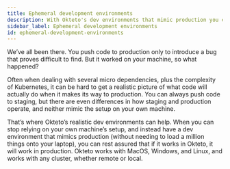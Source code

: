 ```yaml
---
title: Ephemeral development environments
description: With Okteto's dev environments that mimic production you can be sure that if it works in Okteto, it works in production
sidebar_label: Ephemeral development environments
id: ephemeral-development-environments
---
```


We’ve all been there. You push code to production only to introduce a bug that proves difficult to find. But it worked on your machine, so what happened? 

Often when dealing with several micro dependencies, plus the complexity of Kubernetes, it can be hard to get a realistic picture of what code will actually do when it makes its way to production. You can always push code to staging, but there are even differences in how staging and production operate, and neither mimic the setup on your own machine. 

That’s where Okteto’s realistic dev environments can help. When you can stop relying on your own machine’s setup, and instead have a dev environment that mimics production (without needing to load a million things onto your laptop), you can rest assured that if it works in Okteto, it will work in production. Okteto works with MacOS, Windows, and Linux, and works with any cluster, whether remote or local. 
